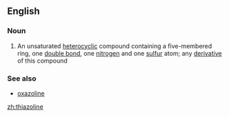 ==English==

===Noun===
{{en-noun}}

#{{organic compound}} An unsaturated [[heterocyclic]] compound containing a five-membered ring, one [[double bond]], one [[nitrogen]] and one [[sulfur]] atom; any [[derivative]] of this compound

===See also===
*[[oxazoline]]

[[zh:thiazoline]]